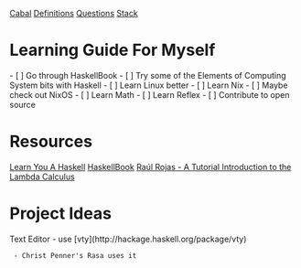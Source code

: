 [[Cabal]]
[[Definitions]]
[[Questions]]
[[Stack]]

= Learning Guide For Myself =
- [ ] Go through HaskellBook
- [ ] Try some of the Elements of Computing System bits with Haskell
- [ ] Learn Linux better
- [ ] Learn Nix
- [ ] Maybe check out NixOS
- [ ] Learn Math
- [ ] Learn Reflex
- [ ] Contribute to open source

= Resources =
[[Learn You A Haskell]]
[[HaskellBook]]
[[Raúl Rojas - A Tutorial Introduction to the Lambda Calculus]]

= Project Ideas =
Text Editor
- use [vty](http://hackage.haskell.org/package/vty)
  - Christ Penner's Rasa uses it
